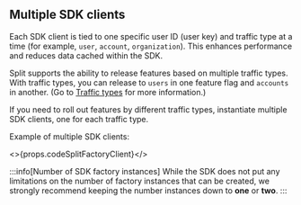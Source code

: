 ## Multiple SDK clients

Each SDK client is tied to one specific user ID (user key) and traffic type at a time (for example, `user`, `account`, `organization`). This enhances performance and reduces data cached within the SDK.

Split supports the ability to release features based on multiple traffic types. With traffic types, you can release to `users` in one feature flag and `accounts` in another. (Go to [Traffic types](https://help.split.io/hc/en-us/articles/360019916311-Traffic-type) for more information.)

If you need to roll out features by different traffic types, instantiate multiple SDK clients, one for each traffic type.

Example of multiple SDK clients:

<>{props.codeSplitFactoryClient}</>

:::info[Number of SDK factory instances]
While the SDK does not put any limitations on the number of factory instances that can be created, we strongly recommend keeping the number instances down to **one** or **two**.
:::